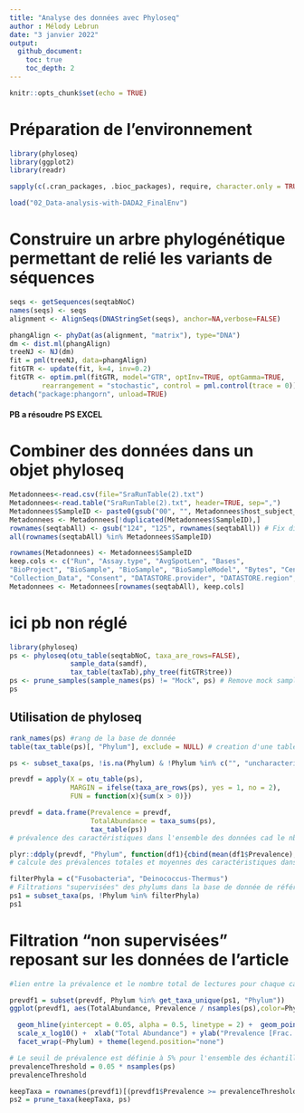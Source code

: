 ```yaml
---
title: "Analyse des données avec Phyloseq"
author : Mélody Lebrun
date: "3 janvier 2022"
output: 
  github_document:
    toc: true
    toc_depth: 2
---
```


```r
knitr::opts_chunk$set(echo = TRUE)
```

# Préparation de l'environnement

```r
library(phyloseq)
library(ggplot2)
library(readr)

```

```r
sapply(c(.cran_packages, .bioc_packages), require, character.only = TRUE)
```

```r
load("02_Data-analysis-with-DADA2_FinalEnv")
```

# Construire un arbre phylogénétique permettant de relié les variants de séquences

```r
seqs <- getSequences(seqtabNoC)
names(seqs) <- seqs 
alignment <- AlignSeqs(DNAStringSet(seqs), anchor=NA,verbose=FALSE)
```

```r
phangAlign <- phyDat(as(alignment, "matrix"), type="DNA")
dm <- dist.ml(phangAlign)
treeNJ <- NJ(dm)
fit = pml(treeNJ, data=phangAlign)
fitGTR <- update(fit, k=4, inv=0.2)
fitGTR <- optim.pml(fitGTR, model="GTR", optInv=TRUE, optGamma=TRUE,
        rearrangement = "stochastic", control = pml.control(trace = 0))
detach("package:phangorn", unload=TRUE)
```

#### PB a résoudre PS EXCEL #### 
# Combiner des données dans un objet phyloseq

```r
Metadonnees<-read.csv(file="SraRunTable(2).txt")
Metadonnees<-read.table("SraRunTable(2).txt", header=TRUE, sep=",")
Metadonnees$SampleID <- paste0(gsub("00", "", Metadonnees$host_subject_id), "D", Metadonnees$age-21)
Metadonnees <- Metadonnees[!duplicated(Metadonnees$SampleID),]
rownames(seqtabAll) <- gsub("124", "125", rownames(seqtabAll)) # Fix discrepancy
all(rownames(seqtabAll) %in% Metadonnees$SampleID)
```

```r
rownames(Metadonnees) <- Metadonnees$SampleID
keep.cols <- c("Run", "Assay.type", "AvgSpotLen", "Bases",
"BioProject", "BioSample", "BioSample", "BioSampleModel", "Bytes", "Center.Name",
"Collection_Data", "Consent", "DATASTORE.provider", "DATASTORE.region", "env_broad_scale", "env_local_scale", "env_medium", "Experiment", "geo_loc_name_country", "geo_loc_name_country_continent", "geo_loc_name", "host_length", "Host", "host_taxid", "host_issue_sampled", "Instrument", "Isolation_source", "lat_lon", "Library.Name","LibraryLayout", "LibrarySelection", "LibrarySource", "Organism", "Plattform", "ReleaseDate", "Sample.Name", "SRA.Study", "SampleID") 
Metadonnees <- Metadonnees[rownames(seqtabAll), keep.cols]
```

# ici pb non réglé
```r
library(phyloseq)
ps <- phyloseq(otu_table(seqtabNoC, taxa_are_rows=FALSE), 
               sample_data(samdf), 
               tax_table(taxTab),phy_tree(fitGTR$tree))
ps <- prune_samples(sample_names(ps) != "Mock", ps) # Remove mock sample
ps
```

## Utilisation de phyloseq

```r
rank_names(ps) #rang de la base de donnée
table(tax_table(ps)[, "Phylum"], exclude = NULL) # creation d'une table montrant les phylums avec une caractéristique observée
```

```r
ps <- subset_taxa(ps, !is.na(Phylum) & !Phylum %in% c("", "uncharacterized")) # supression des phylums non caractérisés
```

```r
prevdf = apply(X = otu_table(ps),
               MARGIN = ifelse(taxa_are_rows(ps), yes = 1, no = 2),
               FUN = function(x){sum(x > 0)})

prevdf = data.frame(Prevalence = prevdf,
                    TotalAbundance = taxa_sums(ps),
                    tax_table(ps))
# prévalence des caractéristiques dans l'ensemble des données cad le nb de fois que le taxon apparait dans l'échantillon
```

```r
plyr::ddply(prevdf, "Phylum", function(df1){cbind(mean(df1$Prevalence),sum(df1$Prevalence))})
# calcule des prévalences totales et moyennes des caractéristiques dans chaque embranchement
```

```r
filterPhyla = c("Fusobacteria", "Deinococcus-Thermus")
# Filtrations "supervisées" des phylums dans la base de donnée de référence taxonomique
ps1 = subset_taxa(ps, !Phylum %in% filterPhyla)
ps1
```

# Filtration "non supervisées" reposant sur les données de l'article
```r
#lien entre la prévalence et le nombre total de lectures pour chaque caractéristique.

prevdf1 = subset(prevdf, Phylum %in% get_taxa_unique(ps1, "Phylum"))
ggplot(prevdf1, aes(TotalAbundance, Prevalence / nsamples(ps),color=Phylum)) +

  geom_hline(yintercept = 0.05, alpha = 0.5, linetype = 2) +  geom_point(size = 2, alpha = 0.7) +
  scale_x_log10() +  xlab("Total Abundance") + ylab("Prevalence [Frac. Samples]") +
  facet_wrap(~Phylum) + theme(legend.position="none")
```
 
```r
# Le seuil de prévalence est définie à 5% pour l'ensemble des échantillons
prevalenceThreshold = 0.05 * nsamples(ps)
prevalenceThreshold
```

```r
keepTaxa = rownames(prevdf1)[(prevdf1$Prevalence >= prevalenceThreshold)]
ps2 = prune_taxa(keepTaxa, ps)
```

```r

```

```r

```